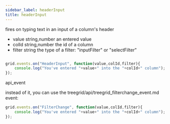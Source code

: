 ```yaml
---
sidebar_label: headerInput
title: headerInput
---
```



          


<Short>

fires on typing text in an input of a column's header


</Short>



- value		string,number		an entered value
- colId		string,number		the id of a column
- filter	string				the type of a filter: "inputFilter" or "selectFilter"


~~~js

grid.events.on("HeaderInput", function(value,colId,filter){
    console.log("You've entered "+value+" into the "+colId+" column");
});


~~~
 api_event

<Descr>




</Descr>


 instead of it, you can use the treegrid/api/treegrid_filterchange_event.md event:
~~~js
grid.events.on("FilterChange", function(value,colId,filter){
    console.log("You've entered "+value+" into the "+colId+" column");
});
~~~

